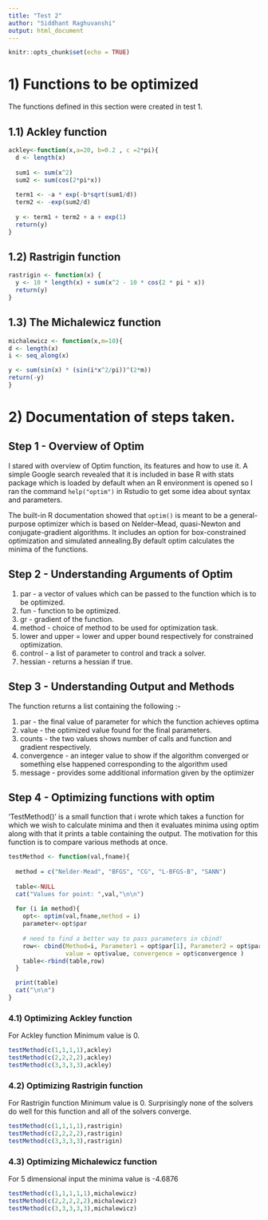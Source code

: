 ```yaml
---
title: "Test 2"
author: "Siddhant Raghuvanshi"
output: html_document
---
```


```r
knitr::opts_chunk$set(echo = TRUE)
```

# 1) Functions to be optimized

The functions defined in this section were created in test 1.

##  1.1) Ackley function

```r
ackley<-function(x,a=20, b=0.2 , c =2*pi){
  d <- length(x)
  
  sum1 <- sum(x^2)
  sum2 <- sum(cos(2*pi*x))
  
  term1 <- -a * exp(-b*sqrt(sum1/d))
  term2 <- -exp(sum2/d)
  
  y <- term1 + term2 + a + exp(1)
  return(y)
}

```

## 1.2) Rastrigin function 

```r

rastrigin <- function(x) {
  y <- 10 * length(x) + sum(x^2 - 10 * cos(2 * pi * x))
  return(y)
}

```

## 1.3) The Michalewicz function
```r
michalewicz <- function(x,m=10){
d <- length(x)
i <- seq_along(x)

y <- sum(sin(x) * (sin(i*x^2/pi))^(2*m))
return(-y)
}
```

# 2) Documentation of steps taken.

## Step 1 - Overview of Optim

I stared with overview of Optim function, its features and how to use it. A simple Google search revealed that it is included in base R with stats package which is loaded by default when an R environment is opened so I ran the command `help("optim")` in Rstudio to get some idea about syntax and parameters.

The built-in R documentation showed that `optim()` is meant to be a general-purpose optimizer which is based on Nelder–Mead, quasi-Newton and conjugate-gradient algorithms. It includes an option for box-constrained optimization and simulated annealing.By default optim calculates the minima of the functions.

## Step 2 -  Understanding Arguments of Optim

1. par - a vector of values which can be passed to the function which is to be optimized.
2. fun - function to be optimized.
3. gr - gradient of the function.
4. method - choice of method to be used for optimization task.
5. lower and upper = lower and upper bound respectively for constrained optimization. 
6. control - a list of parameter to control and track a solver.
7. hessian - returns a hessian if true.

## Step 3 - Understanding Output and Methods

The function returns a list containing the following :-

1.  par - the final value of parameter for which the function achieves optima
2.  value - the optimized value found for the final parameters.
3.  counts - the two values shows number of calls and function and gradient respectively.
4.  convergence - an integer value to show if the algorithm converged or something else happened corresponding to the algorithm used
5.  message - provides some additional information given by the optimizer

## Step 4 - Optimizing functions with optim
'TestMethod()' is a small function that i wrote which takes a function for which we wish to calculate minima and then it evaluates minima using optim along with that it prints a table containing the output. The motivation for this function is to compare various methods at once.
```r
testMethod <- function(val,fname){
  
  method = c("Nelder-Mead", "BFGS", "CG", "L-BFGS-B", "SANN")
  
  table<-NULL
  cat("Values for point: ",val,"\n\n")
  
  for (i in method){
    opt<- optim(val,fname,method = i)
    parameter<-opt$par
    
    # need to find a better way to pass parameters in cbind!
    row<- cbind(Method=i, Parameter1 = opt$par[1], Parameter2 = opt$par[2],Parameter3 = opt$par[3],Parameter4 =opt$par[4],
                value = opt$value, convergence = opt$convergence )
    table<-rbind(table,row)
  }

  print(table)
  cat("\n\n")
}
```

### 4.1) Optimizing Ackley function
For Ackley function Minimum value is 0.

```r



testMethod(c(1,1,1,1),ackley)
testMethod(c(2,2,2,2),ackley)
testMethod(c(3,3,3,3),ackley)


```
### 4.2) Optimizing Rastrigin function
For Rastrigin function Minimum value is 0.
Surprisingly none of the solvers do well for this function and all of the solvers converge.
```r
testMethod(c(1,1,1,1),rastrigin)
testMethod(c(2,2,2,2),rastrigin)
testMethod(c(3,3,3,3),rastrigin)
```
### 4.3) Optimizing Michalewicz function
For 5 dimensional input the minima value is -4.6876
```r
testMethod(c(1,1,1,1,1),michalewicz)
testMethod(c(2,2,2,2,2),michalewicz)
testMethod(c(3,3,3,3,3),michalewicz)
```
